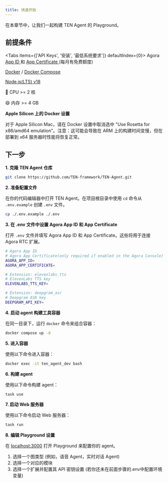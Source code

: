 ```yaml
---
title: 快速开始
---
```


在本章节中，让我们一起构建 TEN Agent 的 Playground。

## 前提条件


<Tabs items={['API Keys', '安装', '最低系统要求']} defaultIndex={0}>
  <Tab>
    Agora [ App ID
    ](https://docs.agora.io/en/video-calling/get-started/manage-agora-account?platform=web#create-an-agora-project)
    和 [ App Certificate
    ](https://docs.agora.io/en/video-calling/get-started/manage-agora-account?platform=web#create-an-agora-project)
    (每月有免费额度)
  </Tab>
  <Tab>
    <p>
      [Docker](https://www.docker.com/) / [Docker
      Compose](https://docs.docker.com/compose/)
    </p>
    <p>[Node.js(LTS) v18](https://nodejs.org/en)</p>
  </Tab>
  <Tab>
🎉 CPU >= 2 核

😄 内存 >= 4 GB

</Tab>
</Tabs>

**Apple Silicon 上的 Docker 设置**

<Callout>
  对于 Apple Silicon Mac，请在 Docker 设置中取消选中 "Use Rosetta for x86/amd64
  emulation"。注意：这可能会导致在 ARM 上的构建时间变慢，但在部署到 x64
  服务器时性能将恢复正常。
</Callout>

## 下一步

**1. 克隆 TEN Agent 仓库**

```sh title="终端"
git clone https://github.com/TEN-framework/TEN-Agent.git
```

**2. 准备配置文件**

在你的代码编辑器中打开 TEN Agent。在项目根目录中使用 `cd` 命令从 `.env.example` 创建 `.env` 文件。

```sh title="终端"
cp ./.env.example ./.env
```

**3. 在 .env 文件中设置 Agora App ID 和 App Certificate**

打开 `.env` 文件并填写 Agora App ID 和 App Certificate。这些将用于连接 Agora RTC 扩展。

```bash title=".env"
# Agora App ID
# Agora App Certificate(only required if enabled in the Agora Console)
AGORA_APP_ID=
AGORA_APP_CERTIFICATE=

# Extension: elevenlabs_tts
# ElevenLabs TTS key
ELEVENLABS_TTS_KEY=

# Extension: deepgram_asr
# Deepgram ASR key
DEEPGRAM_API_KEY=
```

**4. 启动 agent 构建工具容器**

在同一目录下，运行 `docker` 命令来组合容器：

```bash title="终端"
docker compose up -d
```

**5. 进入容器**

使用以下命令进入容器：

```bash title="终端"
docker exec -it ten_agent_dev bash
```

**6. 构建 agent**

使用以下命令构建 agent：

```bash title="终端"
task use
```

**7. 启动 Web 服务器**

使用以下命令启动 Web 服务器：

```bash title="终端"
task run
```

**8. 编辑 Playground 设置**

在 [localhost:3000](http://localhost:3000) 打开 Playground 来配置你的 agent。

1. 选择一个图类型 (例如，语音 Agent，实时对话 Agent)
2. 选择一个对应的模块
3. 选择一个扩展并配置其 API 密钥设置 (若你还未在前面步骤的.env中配置环境变量)
